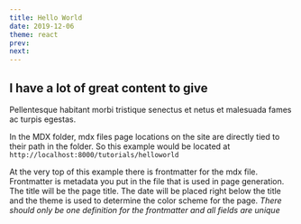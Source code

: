 ```yaml
---
title: Hello World
date: 2019-12-06
theme: react
prev:
next:
---
```


## I have a lot of great content to give

Pellentesque habitant morbi tristique senectus et netus et malesuada fames ac turpis egestas.

In the MDX folder, mdx files page locations on the site are directly tied to their path in the folder.
So this example would be located at `http://localhost:8000/tutorials/helloworld`

At the very top of this example there is frontmatter for the mdx file.
Frontmatter is metadata you put in the file that is used in page generation.
The title will be the page title.
The date will be placed right below the title and the
theme is used to determine the color scheme for the page.
_There should only be one definition for the frontmatter and all fields are unique_
